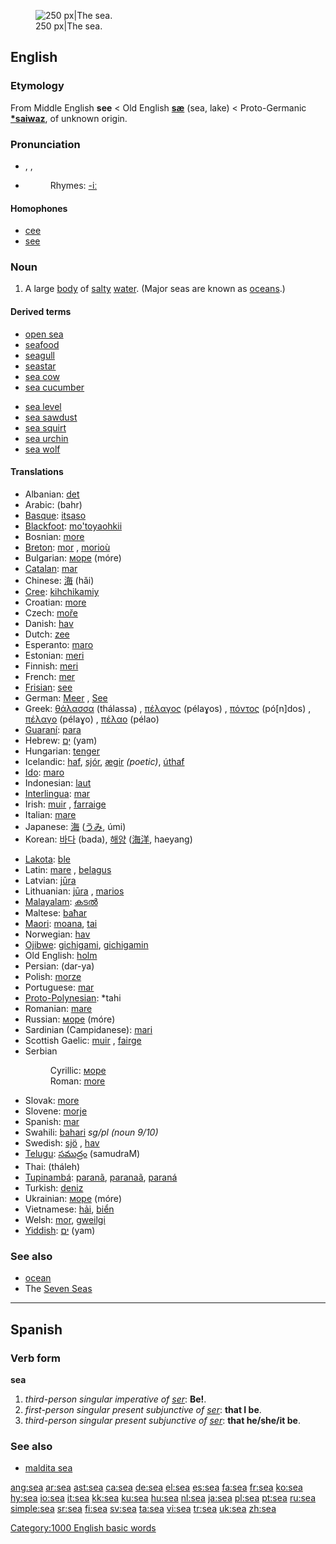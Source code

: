 {{see|SEA}}
[[Image:Nordsee Wellen.JPG|thumb|right|250 px|The sea.]]
==English==

{{rank|party|sight|electronic|456|sea|necessary|idea|reached}}

===Etymology===
From Middle English '''see''' < Old English '''[[sæ]]''' (sea, lake) < Proto-Germanic '''[[*saiwaz]]''', of unknown origin.

===Pronunciation===
*{{AHD|sē}}, {{IPA|/siː/}}, {{SAMPA|/si:/}}
*{{audio|en-us-sea.ogg|Audio (US)}}
*:Rhymes: [[Rhymes:English:-iː|-iː]]

====Homophones====
*[[cee]]
*[[see]]

===Noun===
{{en-noun}}

# A large [[body]] of [[salty]] [[water]]. (Major seas are known as [[ocean]]s.)

====Derived terms====
{{top2}}
*[[open sea]]
*[[seafood]]
*[[seagull]]
*[[seastar]]
*[[sea cow]]
*[[sea cucumber]]
{{mid2}}
*[[sea level]]
*[[sea sawdust]]
*[[sea squirt]]
*[[sea urchin]]
*[[sea wolf]]
{{bottom}}

====Translations====
{{top}}
*Albanian: [[det]] {{g|Albanian}}
*Arabic: {{ARchar|[[بحر|بَحْرٌ]]}} (bahr) {{m}}
*[[Basque]]: [[itsaso]]
*[[Blackfoot]]: [[mo'toyaohkii]]
*Bosnian: [[more#Bosnian|more]] {{n}}
*[[Breton]]: [[mor]] {{m}}, [[morioù]] {{p}}
*Bulgarian: [[море]] (móre) {{n}}
*[[Catalan]]: [[mar]] {{mf}}
*Chinese: [[海]] (hǎi)
*[[Cree]]: [[kihchikamiy]]
*Croatian: [[more#Croatian|more]] {{n}}
*Czech: [[moře]] {{n}}
*Danish: [[hav]] {{n}}
*Dutch: [[zee]] {{f}}
*Esperanto: [[maro]]
*Estonian: [[meri]]
*Finnish: [[meri]]
*French: [[mer]] {{f}}
*[[Frisian]]: [[see#Frisian|see]] {{f}}
*German: [[Meer]] {{n}}, [[See#German|See]] {{f}}
*Greek: [[θάλασσα]] (thálassa) {{f}}, [[πέλαγος]] (pélaɣos) {{n}}, [[πόντος]] (pó[n]dos) {{m}}, [[πέλαγο]] (pélaɣo) {{n}}, [[πέλαο]] (pélao) {{n}}
*[[Guaraní]]: [[para#Guaraní|para]]
*Hebrew: [[ים|יָם]] (yam) {{m}}
*Hungarian: [[tenger]]
*Icelandic: [[haf]], [[sjór]], [[ægir]] ''(poetic)'', [[úthaf]]
*[[Ido]]: [[maro]]
*Indonesian: [[laut]]
*[[Interlingua]]: [[mar]]
*Irish: [[muir]] {{f}}, [[farraige]] {{f}}
*Italian: [[mare#Italian|mare]] {{m}}
*Japanese: [[海]] ([[うみ]], úmi)
*Korean: [[바다]] (bada), [[해양]] ([[海洋]], haeyang)
{{mid}}
*[[Lakota]]: [[ble]]
*Latin: [[mare#Latin|mare]] {{n}}, [[belagus]] {{m}}
*Latvian: [[jūra]] {{f}}
*Lithuanian: [[jūra]] {{f}}, [[marios]] {{f}} {{italbrac|poetic or small sea}}
*[[Malayalam]]: [[കടൽ]] {{Unicode|(kaṭal)}}
*Maltese: [[baħar]] {{m}}
*[[Maori]]: [[moana]], [[tai]]
*Norwegian: [[hav]] {{n}}
*[[Ojibwe]]: [[gichigami]], [[gichigamin]] {{p}}
*Old English: [[holm#Old English|holm]] {{g|Old English}}
*Persian: {{FAchar|[[دریا]]}} (dar-ya)
*Polish: [[morze]] {{n}}
*Portuguese: [[mar]] {{m}}
*[[Proto-Polynesian]]: *tahi
*Romanian: [[mare#Romanian|mare]] {{f}}
*Russian: [[море]] (móre) {{n}}
*Sardinian (Campidanese): [[mari]] {{m}}
*Scottish Gaelic: [[muir]] {{mf}}, [[fairge]] {{f}}
*Serbian
*:Cyrillic: [[море]] {{n}}
*:Roman: [[more#Serbian|more]] {{n}}
*Slovak: [[more#Slovak|more]] {{n}}
*Slovene: [[morje]] {{n}}
*Spanish: [[mar]] {{mf}}
*Swahili: [[bahari]] ''sg/pl (noun 9/10)''
*Swedish: [[sjö]] {{c}}, [[hav]] {{n}}
*[[Telugu]]: [[సముద్రం]] (samudraM)
*Thai: {{THchar|[[ทะเล]]}} (tháleh)
*[[Tupinambá]]: [[paranã]], [[paranaã]], [[paraná]]
*Turkish: [[deniz]]
*Ukrainian: [[море]] (móre) {{n}}
*Vietnamese: [[hải]], [[biển]]
*Welsh: [[mor]], [[gweilgi]]
*[[Yiddish]]: [[ים]] (yam) {{m}}
{{bottom}}

===See also===
*[[ocean]]
*The [[Seven Seas]]

----

==Spanish==

===Verb form===
'''sea'''

# ''third-person singular imperative of [[ser]]'': '''Be!'''.
# ''first-person singular present subjunctive of [[ser]]'': '''that I be'''.
# ''third-person singular present subjunctive of [[ser]]'': '''that he/she/it be'''.

===See also===
*[[maldita sea]]

[[Category:1000 English basic words]]

[[ang:sea]]
[[ar:sea]]
[[ast:sea]]
[[ca:sea]]
[[de:sea]]
[[el:sea]]
[[es:sea]]
[[fa:sea]]
[[fr:sea]]
[[ko:sea]]
[[hy:sea]]
[[io:sea]]
[[it:sea]]
[[kk:sea]]
[[ku:sea]]
[[hu:sea]]
[[nl:sea]]
[[ja:sea]]
[[pl:sea]]
[[pt:sea]]
[[ru:sea]]
[[simple:sea]]
[[sr:sea]]
[[fi:sea]]
[[sv:sea]]
[[ta:sea]]
[[vi:sea]]
[[tr:sea]]
[[uk:sea]]
[[zh:sea]]